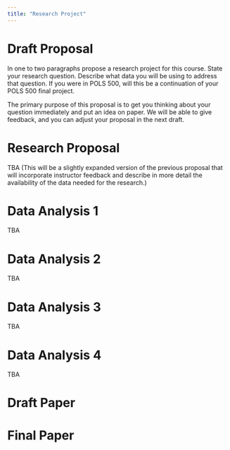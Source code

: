 ```yaml
---
title: "Research Project"
---
```


# Draft Proposal

In one to two paragraphs propose a research project for this course.
State your research question. 
Describe what data you will be using to address that question.
If you were in POLS 500, will this be a continuation of your POLS 500 final project.

The primary purpose of this proposal is to get you thinking about your question immediately and put an idea on paper.
We will be able to give feedback, and you can adjust your proposal in the next draft.

# Research Proposal

TBA (This will be a slightly expanded version of the previous proposal that will incorporate instructor feedback and
describe in more detail the availability of the data needed for the research.)


# Data Analysis 1

TBA

# Data Analysis 2

TBA

# Data Analysis 3

TBA

# Data Analysis 4

TBA

# Draft Paper

# Final Paper

